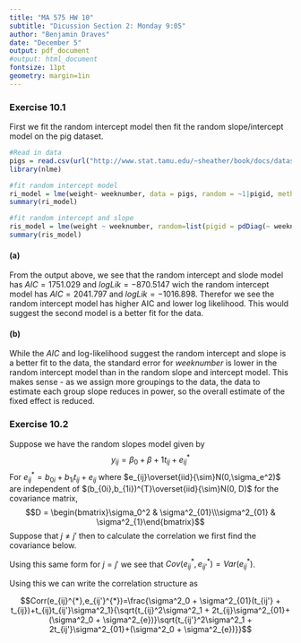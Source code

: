 ```yaml
---
title: "MA 575 HW 10"
subtitle: "Dicussion Section 2: Monday 9:05"
author: "Benjamin Draves"
date: "December 5"
output: pdf_document
#output: html_document
fontsize: 11pt
geometry: margin=1in
---
```


### Exercise 10.1

First we fit the random intercept model then fit the random slope/intercept model on the pig dataset. 

```r
#Read in data
pigs = read.csv(url("http://www.stat.tamu.edu/~sheather/book/docs/datasets/pigweights.csv"), header =TRUE)
library(nlme)

#fit random intercept model 
ri_model = lme(weight~ weeknumber, data = pigs, random = ~1|pigid, method = "REML") 
summary(ri_model)

#fit random intercept and slope 
ris_model = lme(weight ~ weeknumber, random=list(pigid = pdDiag(~ weeknumber)), data = pigs, method = "REML")
summary(ris_model)
```

#### (a)
From the output above, we see that the random intercept and slode model has $AIC = 1751.029$ and $logLik = -870.5147$ wich the random intercept model has $AIC = 2041.797$ and $logLik = -1016.898$. Therefor we see the random intercept model has higher AIC and lower log likelihood. This would suggest the second model is a better fit for the data. 

#### (b)

While the $AIC$ and log-likelihood suggest the random intercept and slope is a better fit to the data, the standard error for _weeknumber_ is lower in the random intercept model than in the random slope and intercept model. This makes sense - as we assign more groupings to the data, the data to estimate each group slope reduces in power, so the overall estimate of the fixed effect is reduced. 


### Exercise 10.2 

Suppose we have the random slopes model given by $$y_{ij} = \beta_0 + \beta+1 t_{ij} + e^{*}_{ij}$$ For $e^{*}_{ij} = b_{0i} + b_{1i}t_{ij} + e_{ij}$ where $e_{ij}\overset{iid}{\sim}N(0,\sigma_e^2)$ are independent of $(b_{0i},b_{1i})^{T}\overset{iid}{\sim}N(0, D)$ for the covariance matrix, $$D = \begin{bmatrix}\sigma_0^2 & \sigma^2_{01}\\\sigma^2_{01} & \sigma^2_{1}\end{bmatrix}$$ Suppose that $j\neq j'$ then to calculate the correlation we first find the covariance below. 
\begin{align*}
Cov(e_{ij}^{*},e_{ij'}^{*}) &= Cov(b_{0i} + b_{1i}t_{ij} + e_{ij},b_{0i} + b_{1i}t_{ij'} + e_{ij'})\\
&= Cov(b_{0i},b_{0i}) + t_{ij'}Cov(b_{0i},b_{1i}) + Cov(b_{0i},e_{ij'}) + t_{ij}Cov(b_{1i},b_{0i}) + t_{ij}t_{ij'}Cov(b_{1i},b_{1i})\\
&+ t_{ij}Cov(b_{1i},e_{ij'}) + Cov(e_{ij},b_{0i}) + t_{ij'}Cov(e_{ij},b_{1i}) +Cov(e_{ij},e_{ij'})\\
&= \sigma^2_0 + t_{ij'}\sigma_{01}^2 + t_{ij}\sigma^2_{01}+t_{ij}t_{ij'}\sigma^2_1\\
&= \sigma^2_0 + \sigma^2_{01}(t_{ij'} + t_{ij})+t_{ij}t_{ij'}\sigma^2_1\\
\end{align*}

Using this same form for $j=j'$ we see that $Cov(e_{ij}^{*},e_{ij'}^{*}) = Var(e_{ij}^{*})$. 

\begin{align*}
Var(e_{ij}) &= t_{ij}^2\sigma^2_1 + 2t_{ij}\sigma^2_{01}+(\sigma^2_0 + \sigma^2_{e})\\
\end{align*}
Using this we can write the correlation structure as 

$$Corr(e_{ij}^{*},e_{ij'}^{*})=\frac{\sigma^2_0 + \sigma^2_{01}(t_{ij'} + t_{ij})+t_{ij}t_{ij'}\sigma^2_1}{\sqrt{t_{ij}^2\sigma^2_1 + 2t_{ij}\sigma^2_{01}+(\sigma^2_0 + \sigma^2_{e})}\sqrt{t_{ij'}^2\sigma^2_1 + 2t_{ij'}\sigma^2_{01}+(\sigma^2_0 + \sigma^2_{e})}}$$

